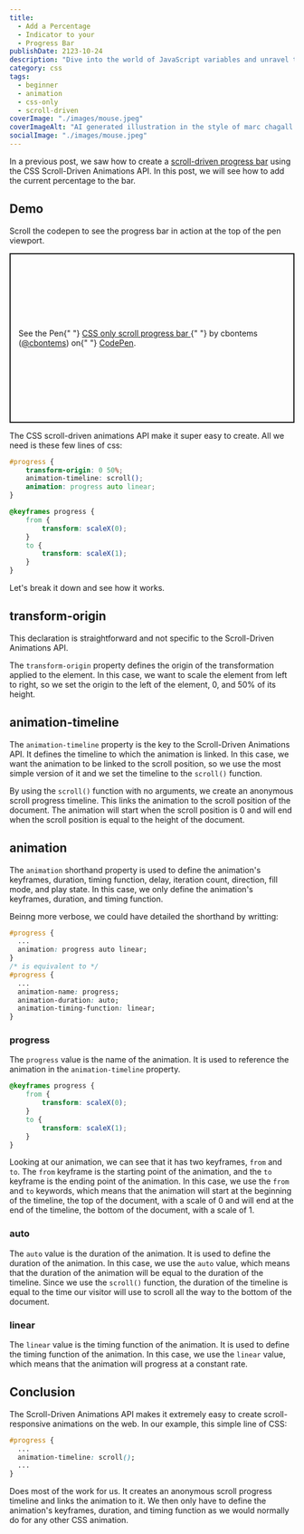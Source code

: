 ```yaml
---
title:
  - Add a Percentage
  - Indicator to your
  - Progress Bar
publishDate: 2123-10-24
description: "Dive into the world of JavaScript variables and unravel the differences between var, let, and const. Learn how each keyword works, their scoping rules, and when to use them in your code. Gain a clear understanding of variable declaration in JavaScript and level up your programming skills."
category: css
tags:
  - beginner
  - animation
  - css-only
  - scroll-driven
coverImage: "./images/mouse.jpeg"
coverImageAlt: "AI generated illustration in the style of marc chagall. A mouse aneimates his puppet in a fatasy, colorful environment."
socialImage: "./images/mouse.jpeg"
---
```


In a previous post, we saw how to create a [scroll-driven progress bar](/blog/100-percent-css-scroll-driven-progress-bar/) using the CSS Scroll-Driven Animations API. In this post, we will see how to add the current percentage to the bar.

## Demo

Scroll the codepen to see the progress bar in action at the top of the pen viewport.

<p
	class="codepen"
	data-height="470"
	data-default-tab="result"
	data-slug-hash="xxmBYwv"
	data-user="cbontems"
	style="height: 300px; box-sizing: border-box; display: flex; align-items: center; justify-content: center; border: 2px solid; margin: 1em 0; padding: 1em;"
>
	<span>
		See the Pen{" "}
		<a href="https://codepen.io/cbontems/pen/xxmBYwv">
			CSS only scroll progress bar
		</a>{" "}
		by cbontems (<a href="https://codepen.io/cbontems">@cbontems</a>) on{" "}
		<a href="https://codepen.io">CodePen</a>.
	</span>
</p>
<script async src="https://cpwebassets.codepen.io/assets/embed/ei.js"></script>

The CSS scroll-driven animations API make it super easy to create. All we need is these few lines of css:

```css
#progress {
	transform-origin: 0 50%;
	animation-timeline: scroll();
	animation: progress auto linear;
}

@keyframes progress {
	from {
		transform: scaleX(0);
	}
	to {
		transform: scaleX(1);
	}
}
```

Let's break it down and see how it works.

## transform-origin

This declaration is straightforward and not specific to the Scroll-Driven Animations API.

The `transform-origin` property defines the origin of the transformation applied to the element. In this case, we want to scale the element from left to right, so we set the origin to the left of the element, 0, and 50% of its height.

## animation-timeline

The `animation-timeline` property is the key to the Scroll-Driven Animations API. It defines the timeline to which the animation is linked. In this case, we want the animation to be linked to the scroll position, so we use the most simple version of it and we set the timeline to the `scroll()` function.

By using the `scroll()` function with no arguments, we create an anonymous scroll progress timeline. This links the animation to the scroll position of the document. The animation will start when the scroll position is 0 and will end when the scroll position is equal to the height of the document.

## animation

The `animation` shorthand property is used to define the animation's keyframes, duration, timing function, delay, iteration count, direction, fill mode, and play state. In this case, we only define the animation's keyframes, duration, and timing function.

Beinng more verbose, we could have detailed the shorthand by writting:

```css
#progress {
  ...
  animation: progress auto linear;
}
/* is equivalent to */
#progress {
  ...
  animation-name: progress;
  animation-duration: auto;
  animation-timing-function: linear;
}
```

### progress

The `progress` value is the name of the animation. It is used to reference the animation in the `animation-timeline` property.

```css
@keyframes progress {
	from {
		transform: scaleX(0);
	}
	to {
		transform: scaleX(1);
	}
}
```

Looking at our animation, we can see that it has two keyframes, `from` and `to`. The `from` keyframe is the starting point of the animation, and the `to` keyframe is the ending point of the animation. In this case, we use the `from` and `to` keywords, which means that the animation will start at the beginning of the timeline, the top of the document, with a scale of 0 and will end at the end of the timeline, the bottom of the document, with a scale of 1.

### auto

The `auto` value is the duration of the animation. It is used to define the duration of the animation. In this case, we use the `auto` value, which means that the duration of the animation will be equal to the duration of the timeline. Since we use the `scroll()` function, the duration of the timeline is equal to the time our visitor will use to scroll all the way to the bottom of the document.

### linear

The `linear` value is the timing function of the animation. It is used to define the timing function of the animation. In this case, we use the `linear` value, which means that the animation will progress at a constant rate.

## Conclusion

The Scroll-Driven Animations API makes it extremely easy to create scroll-responsive animations on the web. In our example, this simple line of CSS:

```css
#progress {
  ...
  animation-timeline: scroll();
  ...
}
```

Does most of the work for us. It creates an anonymous scroll progress timeline and links the animation to it. We then only have to define the animation's keyframes, duration, and timing function as we would normally do for any other CSS animation.
